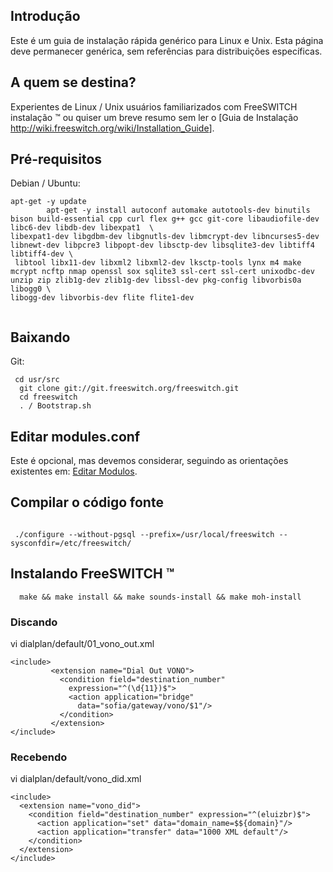 == Introdução ==
Este é um guia de instalação rápida genérico para Linux e Unix. Esta página deve permanecer genérica, sem referências para distribuições específicas.

== A quem se destina?  ==
Experientes de Linux / Unix usuários familiarizados com FreeSWITCH instalação ™ ou quiser um breve resumo sem ler o [Guia de Instalação http://wiki.freeswitch.org/wiki/Installation_Guide].

== Pré-requisitos ==

Debian / Ubuntu:
<pre>
apt-get -y update
        apt-get -y install autoconf automake autotools-dev binutils bison build-essential cpp curl flex g++ gcc git-core libaudiofile-dev libc6-dev libdb-dev libexpat1  \
libexpat1-dev libgdbm-dev libgnutls-dev libmcrypt-dev libncurses5-dev libnewt-dev libpcre3 libpopt-dev libsctp-dev libsqlite3-dev libtiff4 libtiff4-dev \
 libtool libx11-dev libxml2 libxml2-dev lksctp-tools lynx m4 make mcrypt ncftp nmap openssl sox sqlite3 ssl-cert ssl-cert unixodbc-dev unzip zip zlib1g-dev zlib1g-dev libssl-dev pkg-config libvorbis0a libogg0 \ 
libogg-dev libvorbis-dev flite flite1-dev
     
</pre>



== Baixando ==

Git:
<pre>
 cd usr/src
  git clone git://git.freeswitch.org/freeswitch.git
  cd freeswitch
  . / Bootstrap.sh
</pre>

== Editar modules.conf == 
Este é opcional, mas devemos considerar, seguindo as orientações existentes em: [http://wiki.freeswitch.org/wiki/Installation_Guide#Edit_modules.conf Editar Modulos].

== Compilar o código fonte ==

<pre> 
 ./configure --without-pgsql --prefix=/usr/local/freeswitch --sysconfdir=/etc/freeswitch/
</pre>

== Instalando FreeSWITCH ™ ==

<pre>
  make && make install && make sounds-install && make moh-install
</pre>


=== Discando ===

vi dialplan/default/01_vono_out.xml
<pre>
<include>
         <extension name="Dial Out VONO">
           <condition field="destination_number"
             expression="^(\d{11})$">
             <action application="bridge"
               data="sofia/gateway/vono/$1"/>
           </condition>
         </extension>
</include>

</pre>

=== Recebendo ===

vi dialplan/default/vono_did.xml

<pre>
<include>
  <extension name="vono_did">
    <condition field="destination_number" expression="^(eluizbr)$">
      <action application="set" data="domain_name=$${domain}"/>
      <action application="transfer" data="1000 XML default"/>
    </condition>
  </extension>
</include>
</pre>